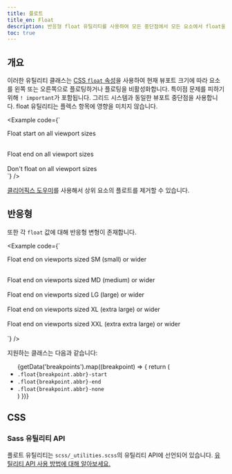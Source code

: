 ```yaml
---
title: 플로트
title_en: Float
description: 반응형 float 유틸리티를 사용하여 모든 중단점에서 모든 요소에서 float을 전환합니다.
toc: true
---
```



## 개요

이러한 유틸리티 클래스는 [CSS `float` 속성](https://developer.mozilla.org/en-US/docs/Web/CSS/float)을 사용하여 현재 뷰포트 크기에 따라 요소를 왼쪽 또는 오른쪽으로 플로팅하거나 플로팅을 비활성화합니다. 특이점 문제를 피하기 위해 `! important`가 포함됩니다. 그리드 시스템과 동일한 뷰포트 중단점을 사용합니다. float 유틸리티는 플렉스 항목에 영향을 미치지 않습니다.

<Example code={`<div class="float-start">Float start on all viewport sizes</div><br/>
<div class="float-end">Float end on all viewport sizes</div><br/>
<div class="float-none">Don't float on all viewport sizes</div>`} />

[클리어픽스 도우미]([[docsref:/helpers/clearfix]])를 사용해서 상위 요소의 플로트를 제거할 수 있습니다.

## 반응형

또한 각 `float` 값에 대해 반응형 변형이 존재합니다.

<Example code={`<div class="float-sm-end">Float end on viewports sized SM (small) or wider</div><br/>
<div class="float-md-end">Float end on viewports sized MD (medium) or wider</div><br/>
<div class="float-lg-end">Float end on viewports sized LG (large) or wider</div><br/>
<div class="float-xl-end">Float end on viewports sized XL (extra large) or wider</div><br/>
<div class="float-xxl-end">Float end on viewports sized XXL (extra extra large) or wider</div><br/>`} />

지원하는 클래스는 다음과 같습니다:

<ul>
{getData('breakpoints').map((breakpoint) => {
  return (
    <Fragment>
      <li><code>.float{breakpoint.abbr}-start</code></li>
      <li><code>.float{breakpoint.abbr}-end</code></li>
      <li><code>.float{breakpoint.abbr}-none</code></li>
    </Fragment>
  )
})}
</ul>

## CSS

### Sass 유틸리티 API

플로트 유틸리티는 `scss/_utilities.scss`의 유틸리티 API에 선언되어 있습니다. [유틸리티 API 사용 방법에 대해 알아보세요.]([[docsref:/utilities/api#using-the-api]])

<ScssDocs name="utils-float" file="scss/_utilities.scss" />
